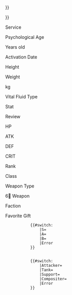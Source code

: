 <div class="infobox_custom-1">
    <div class="top">
        <div class="horizontal_line"></div>
        <div class="title">
            <div class="name">{{{Name|{{#explode:{{PAGENAME}}|<nowiki />-<nowiki />|1}}}}}</div>
            <div class="frame">{{{Frame|{{#explode:{{PAGENAME}}|<nowiki />-<nowiki />|2}}}}}</div>
        </div>
    </div>
    <div class="middle">
        <div class="vertical-line"></div>
        <div class="detail">
            <div class="detail_service">
                <div class="service_header">Service</div>
                <div class="service_content">{{{Service Time|}}}</div>
            </div>
            <div class="detail_psychological">
                <div class="psychological_header">Psychological Age</div>
                <div class="psychological_content">{{{Psychological Age|}}} Years old</div>
            </div>
            <div class="detail_activation">
                <div class="activation_header">Activation Date</div>
                <div class="detail_content">{{{Activation}}}</div>
            </div>
            <div class="detail_height">
                <div class="height_header">Height</div>
                <div class="height_content">{{{Height|}}}</div>
            </div>
            <div class="detail_weight">
                <div class="weight_header">Weight</div>
                <div class="weight_content">{{{Weight|}}}kg</div>
            </div>
            <div class="detail_vital-fluid">
                <div class="vital-fluid_header">Vital Fluid Type</div>
                <div class="vital-fluid_content">{{{Vital Fluid|}}}</div>
            </div>
        </div>
        <div class="stats">
            <div class="stat_review">
                <div class="review_header">Stat</div>
                <div class="review_underline">Review</div>
            </div>
            <div class="stats_number">
                <div class="hp_header">HP</div>
                <div class="atk_header">ATK</div>
                <div class="def_header">DEF</div>
                <div class="crit_header">CRIT</div>
                <div class="hp_number">{{{HP|}}}</div>
                <div class="atk_number">{{{ATK|}}}</div>
                <div class="def_number">{{{DEF|}}}</div>
                <div class="crit_number">{{{CRIT|}}}</div>
            </div>
            <div class="stats_graph"></div>
        </div>
    </div>
    <div class="separation_line"></div>
    <div class="bottom">
        <div class="rank_title">Rank</div>
        <div class="class_title">Class</div>
        <div class="weapon_title">Weapon Type</div>
        <div class="exclusive-weapon_title">6 Weapon</div>
        <div class="faction_title">Faction</div>
        <div class="gift_title">Favorite Gift</div>
        <div class="rank_content">
            {{#switch:{{{Rank}}}
                |S= {{icon|Name=|Icon=1|Size=60|Unclickable=1}}
                |A= {{icon|Name=|Icon=1|Size=60|Unclickable=1}}
                |B= {{icon|Name=|Icon=1|Size=60|Unclickable=1}}
                |Error
            }}
        </div>
        <div class="construct_content">
            {{#switch: {{{Class}}}
                |Attacker=   {{icon|Name=|Icon=1|Size=60|Unclickable=1}}
                |Tank=       {{icon|Name=|Icon=1|Size=60|Unclickable=1}}
                |Support=    {{icon|Name=|Icon=1|Size=60|Unclickable=1}}
                |Compositer= {{icon|Name=|Icon=1|Size=60|Unclickable=1}}
                |Error
            }}
        </div>
        <div class="weapon_content">
            {{icon|Name=|Size=60|Category=1|Link={{{Weapon}}}}}
        </div>
        <div class="exclusive-weapon_content">
            {{icon|Name=|Size=60|Link={{{Weapon}}}}}
        </div>
        <div class="faction_content">
            {{icon|Name=|Size=60|Link={{{Faction}}}}}
        </div>
        <div class="gift_content">
            {{icon|Name=|Size=60|Unclickable=1}}
        </div>
    </div>
</div>